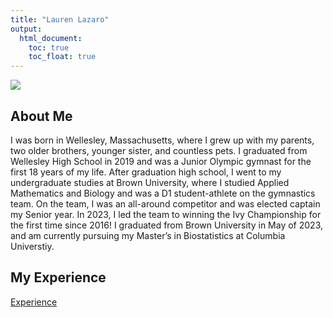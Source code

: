 ```yaml
---
title: "Lauren Lazaro"
output: 
  html_document:
    toc: true
    toc_float: true
---
```


![](images/graduation.jpeg)

## About Me

I was born in Wellesley, Massachusetts, where I grew up with my parents, two older brothers, younger sister, and countless pets. I graduated from Wellesley High School in 2019 and was a Junior Olympic gymnast for the first 18 years of my life. After graduation high school, I went to my undergraduate studies at Brown University, where I studied Applied Mathematics and Biology and was a D1 student-athlete on the gymnastics team. On the team, I was an all-around competitor and was elected captain my Senior year. In 2023, I led the team to winning the Ivy Championship for the first time since 2016! I graduated from Brown University in May of 2023, and am currently pursuing my Master's in Biostatistics at Columbia Universtiy. 

## My Experience

[Experience](experience.html)



